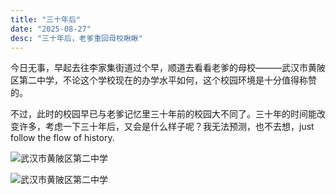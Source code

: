 ```yaml
---
title: "三十年后"
date: "2025-08-27"
desc: "三十年后，老爹重回母校瞅瞅"
---
```


今日无事，早起去往李家集街道过个早，顺道去看看老爹的母校———武汉市黄陂区第二中学，不论这个学校现在的办学水平如何，这个校园环境是十分值得称赞的。

不过，此时的校园早已与老爹记忆里三十年前的校园大不同了。三十年的时间能改变许多，考虑一下三十年后，又会是什么样子呢？我无法预测，也不去想，just follow the flow of history.

![武汉市黄陂区第二中学](/static/30/IMG_20250827_080606.webp)

![武汉市黄陂区第二中学](/static/30/IMG_20250827_080800.webp)
